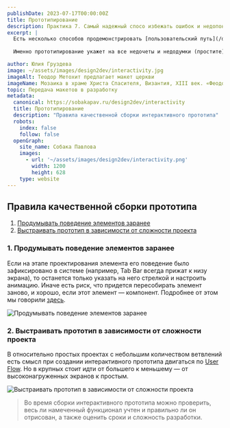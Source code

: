 ```yaml
---
publishDate: 2023-07-17T00:00:00Z
title: Прототипирование
description: Практика 7. Самый надежный спосо избежать ошибок и недопонимания процесов при разработке.
excerpt: |
  Есть несколько способов продемонстрировать [пользовательский путь](/design2dev/user-flow), но самый надежный, наглядный и трудоемкий — сборка [интерактивного прототипа с анимацией](https://help.figma.com/hc/en-us/sections/360006534454-Prototypes).
  
  Именно прототипирование укажет на все недочеты и недодумки (простите) при сборке макета, а заодно приведет к неожиданным открытиям и идеям.

author: Юлия Груздева
image: ~/assets/images/design2dev/interactivity.jpg
imageAlt: Теодор Метохит предлагает макет церкви
imageName: Мозаика в храме Христа Спасителя, Византия, XIII век. «Феодор Метохит преподносит Христу макет церкви». 
topic: Передача макетов в разработку
metadata:
  canonical: https://sobakapav.ru/design2dev/interactivity
  title: Прототипирование
  description: "Правила качественной сборки интерактивного прототипа"
  robots:
    index: false
    follow: false
  openGraph:
    site_name: Собака Павлова
    images:
      - url: '~/assets/images/design2dev/interactivity.png'
        width: 1200
        height: 628
    type: website
---
```



## Правила качественной сборки прототипа

1. [Продумывать поведение элементов заранее](#anchor1)
2. [Выстраивать прототип в зависимости от сложности проекта](#anchor2)

### <a name="anchor1"></a> 1. Продумывать поведение элементов заранее

Если на этапе проектирования элемента его поведение было зафиксировано в системе (например, Tab Bar всегда прижат к низу экрана), то останется только указать на него стрелкой и настроить анимацию. Иначе есть риск, что придется пересобирать элемент заново, и хорошо, если этот элемент — компонент. Подробнее от этом мы говорили [здесь](/design2dev/front-end).

![Продумывать поведение элементов заранее](~/assets/images/design2dev/dd7-1.png)

### <a name="anchor2"></a> 2. Выстраивать прототип в зависимости от сложности проекта

В относительно простых проектах с небольшим количеством ветвлений есть смысл при создании интерактивного прототипа двигаться по [User Flow](/design2dev/user-flow). Но в крупных стоит идти от большего к меньшему — от высоконагруженных экранов к простым.

![Выстраивать прототип в зависимости от сложности проекта](~/assets/images/design2dev/dd7-2.png)

>Во время сборки интерактивного прототипа можно проверить, весь ли намеченный функционал учтен и правильно ли он отрисован, а также оценить сроки и сложность разработки.
